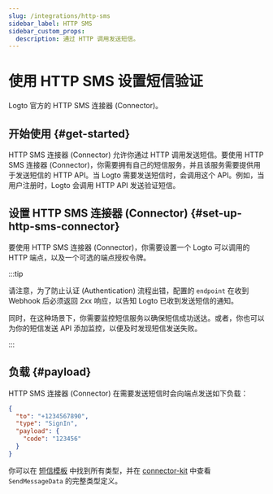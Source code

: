 ```yaml
---
slug: /integrations/http-sms
sidebar_label: HTTP SMS
sidebar_custom_props:
  description: 通过 HTTP 调用发送短信。
---
```



# 使用 HTTP SMS 设置短信验证

Logto 官方的 HTTP SMS 连接器 (Connector)。

<GuideTip />

## 开始使用 \{#get-started}

HTTP SMS 连接器 (Connector) 允许你通过 HTTP 调用发送短信。要使用 HTTP SMS 连接器 (Connector)，你需要拥有自己的短信服务，并且该服务需要提供用于发送短信的 HTTP API。当 Logto 需要发送短信时，会调用这个 API。例如，当用户注册时，Logto 会调用 HTTP API 发送验证短信。

## 设置 HTTP SMS 连接器 (Connector) \{#set-up-http-sms-connector}

要使用 HTTP SMS 连接器 (Connector)，你需要设置一个 Logto 可以调用的 HTTP 端点，以及一个可选的端点授权令牌。

:::tip

请注意，为了防止认证 (Authentication) 流程出错，配置的 `endpoint` 在收到 Webhook 后必须返回 2xx 响应，以告知 Logto 已收到发送短信的通知。

同时，在这种场景下，你需要监控短信服务以确保短信成功送达。或者，你也可以为你的短信发送 API 添加监控，以便及时发现短信发送失败。

:::

## 负载 \{#payload}

HTTP SMS 连接器 (Connector) 在需要发送短信时会向端点发送如下负载：

```json
{
  "to": "+1234567890",
  "type": "SignIn",
  "payload": {
    "code": "123456"
  }
}
```

你可以在 [短信模板](/connectors/sms-connectors/sms-templates) 中找到所有类型，并在 [connector-kit](https://github.com/logto-io/logto/tree/master/packages/toolkit/connector-kit/src/types/passwordless.ts) 中查看 `SendMessageData` 的完整类型定义。
